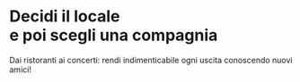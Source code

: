 # Decidi il locale<br/>e poi scegli una compagnia

Dai ristoranti ai concerti: rendi indimenticabile ogni uscita conoscendo nuovi amici!
